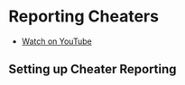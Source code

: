 # Reporting Cheaters

- [Watch on YouTube](https://youtu.be/x8PXmK0ckfg)


## Setting up Cheater Reporting
<ReactPlayer url='https://youtu.be/x8PXmK0ckfg' />